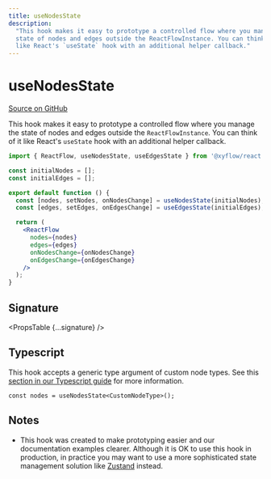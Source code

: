 ```yaml
---
title: useNodesState
description:
  "This hook makes it easy to prototype a controlled flow where you manage the
  state of nodes and edges outside the ReactFlowInstance. You can think of it
  like React's `useState` hook with an additional helper callback."
---
```



# useNodesState

[Source on GitHub](https://github.com/xyflow/xyflow/blob/main/packages/react/src/hooks/useNodesEdgesState.ts)

This hook makes it easy to prototype a controlled flow where you manage the
state of nodes and edges outside the `ReactFlowInstance`. You can think of it
like React's `useState` hook with an additional helper callback.

```jsx
import { ReactFlow, useNodesState, useEdgesState } from '@xyflow/react';

const initialNodes = [];
const initialEdges = [];

export default function () {
  const [nodes, setNodes, onNodesChange] = useNodesState(initialNodes);
  const [edges, setEdges, onEdgesChange] = useEdgesState(initialEdges);

  return (
    <ReactFlow
      nodes={nodes}
      edges={edges}
      onNodesChange={onNodesChange}
      onEdgesChange={onEdgesChange}
    />
  );
}
```

## Signature

<PropsTable {...signature} />

## Typescript

This hook accepts a generic type argument of custom node types. See this
[section in our Typescript guide](/learn/advanced-use/typescript#nodetype-edgetype-unions) for more information.

```tsx
const nodes = useNodesState<CustomNodeType>();
```

## Notes

- This hook was created to make prototyping easier and our documentation
  examples clearer. Although it is OK to use this hook in production, in
  practice you may want to use a more sophisticated state management solution
  like [Zustand](https://reactflow.dev/docs/guides/state-management/) instead.

